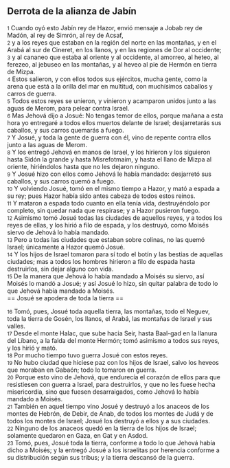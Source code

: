 == Derrota de la alianza de Jabín ==

{{anchor|1}} <small>1</small> Cuando oyó esto Jabín rey de Hazor, envió mensaje a Jobab rey de Madón, al rey de Simrón, al rey de Acsaf,<br>
{{anchor|2}} <small>2</small> y a los reyes que estaban en la región del norte en las montañas, y en el Arabá al sur de Cineret, en los llanos, y en las regiones de Dor al occidente;<br>
{{anchor|3}} <small>3</small> y al cananeo que estaba al oriente y al occidente, al amorreo, al heteo, al ferezeo, al jebuseo en las montañas, y al heveo al pie de Hermón en tierra de Mizpa.<br>
{{anchor|4}} <small>4</small> Estos salieron, y con ellos todos sus ejércitos, mucha gente, como la arena que está a la orilla del mar en multitud, con muchísimos caballos y carros de guerra.<br>
{{anchor|5}} <small>5</small> Todos estos reyes se unieron, y vinieron y acamparon unidos junto a las aguas de Merom, para pelear contra Israel.<br>
{{anchor|6}} <small>6</small> Mas Jehová dijo a Josué: No tengas temor de ellos, porque mañana a esta hora yo entregaré a todos ellos muertos delante de Israel; desjarretarás sus caballos, y sus carros quemarás a fuego.<br>
{{anchor|7}} <small>7</small> Y Josué, y toda la gente de guerra con él, vino de repente contra ellos junto a las aguas de Merom.<br>
{{anchor|8}} <small>8</small> Y los entregó Jehová en manos de Israel, y los hirieron y los siguieron hasta Sidón la grande y hasta Misrefotmaim, y hasta el llano de Mizpa al oriente, hiriéndolos hasta que no les dejaron ninguno.<br>
{{anchor|9}} <small>9</small> Y Josué hizo con ellos como Jehová le había mandado: desjarretó sus caballos, y sus carros quemó a fuego.<br>
{{anchor|10}} <small>10</small> Y volviendo Josué, tomó en el mismo tiempo a Hazor, y mató a espada a su rey; pues Hazor había sido antes cabeza de todos estos reinos.<br>
{{anchor|11}} <small>11</small> Y mataron a espada todo cuanto en ella tenía vida, destruyéndolo por completo, sin quedar nada que respirase; y a Hazor pusieron fuego.<br>
{{anchor|12}} <small>12</small> Asimismo tomó Josué todas las ciudades de aquellos reyes, y a todos los reyes de ellas, y los hirió a filo de espada, y los destruyó, como Moisés siervo de Jehová lo había mandado.<br>
{{anchor|13}} <small>13</small> Pero a todas las ciudades que estaban sobre colinas, no las quemó Israel; únicamente a Hazor quemó Josué.<br>
{{anchor|14}} <small>14</small> Y los hijos de Israel tomaron para sí todo el botín y las bestias de aquellas ciudades; mas a todos los hombres hirieron a filo de espada hasta destruirlos, sin dejar alguno con vida.<br>
{{anchor|15}} <small>15</small> De la manera que Jehová lo había mandado a Moisés su siervo, así Moisés lo mandó a Josué; y así Josué lo hizo, sin quitar palabra de todo lo que Jehová había mandado a Moisés.<br>
== Josué se apodera de toda la tierra ==

{{anchor|16}} <small>16</small> Tomó, pues, Josué toda aquella tierra, las montañas, todo el Neguev, toda la tierra de Gosén, los llanos, el Arabá, las montañas de Israel y sus valles.<br>
{{anchor|17}} <small>17</small> Desde el monte Halac, que sube hacia Seir, hasta Baal-gad en la llanura del Líbano, a la falda del monte Hermón; tomó asimismo a todos sus reyes, y los hirió y mató.<br>
{{anchor|18}} <small>18</small> Por mucho tiempo tuvo guerra Josué con estos reyes.<br>
{{anchor|19}} <small>19</small> No hubo ciudad que hiciese paz con los hijos de Israel, salvo los heveos que moraban en Gabaón; todo lo tomaron en guerra.<br>
{{anchor|20}} <small>20</small> Porque esto vino de Jehová, que endurecía el corazón de ellos para que resistiesen con guerra a Israel, para destruirlos, y que no les fuese hecha misericordia, sino que fuesen desarraigados, como Jehová lo había mandado a Moisés.<br>
{{anchor|21}} <small>21</small> También en aquel tiempo vino Josué y destruyó a los anaceos de los montes de Hebrón, de Debir, de Anab, de todos los montes de Judá y de todos los montes de Israel; Josué los destruyó a ellos y a sus ciudades.<br>
{{anchor|22}} <small>22</small> Ninguno de los anaceos quedó en la tierra de los hijos de Israel; solamente quedaron en Gaza, en Gat y en Asdod.<br>
{{anchor|23}} <small>23</small> Tomó, pues, Josué toda la tierra, conforme a todo lo que Jehová había dicho a Moisés; y la entregó Josué a los israelitas por herencia conforme a su distribución según sus tribus; y la tierra descansó de la guerra.<br>
